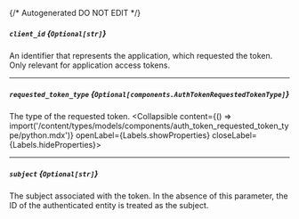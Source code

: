 {/* Autogenerated DO NOT EDIT  */}

##### `client_id` *{`Optional[str]`}*
An identifier that represents the application, which requested the
token. Only relevant for application access tokens.


---
##### `requested_token_type` *{`Optional[components.AuthTokenRequestedTokenType]`}*
The type of the requested token.
<Collapsible content={() => import('/content/types/models/components/auth_token_requested_token_type/python.mdx')} openLabel={Labels.showProperties} closeLabel={Labels.hideProperties}>
</Collapsible>

---
##### `subject` *{`Optional[str]`}*
The subject associated with the token. In the absence of this
parameter, the ID of the authenticated entity is treated as the
subject.



